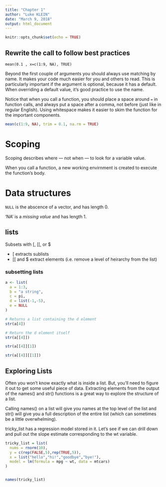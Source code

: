 ```yaml
---
title: "Chapter 1"
author: "Luke KLEIN"
date: "March 9, 2018"
output: html_document
---
```


```r
knitr::opts_chunk$set(echo = TRUE)
```

## Rewrite the call to follow best practices
`mean(0.1 , x=c(1:9, NA), TRUE)`

Beyond the first couple of arguments you should always use matching by name. It makes your code much easier for you and others to read. This is particularly important if the argument is optional, because it has a default. When overriding a default value, it's good practice to use the name.

Notice that when you call a function, you should place a space around `=` in function calls, and always put a space after a comma, not before (just like in regular English). Using whitespace makes it easier to skim the function for the important components.


```r
mean(c(1:9, NA), trim = 0.1, na.rm = TRUE)
```

# Scoping

Scoping describes where — not when — to look for a variable value.

When you call a function, a new working envirnment is created to execute the function's body.

# Data structures

`NULL` is the abscence of a vector, and has length 0.

'NA' is a *missing value* and has length 1.

## lists

Subsets with [,  [[, or $

* [ extracts sublists
* [[ and $ extract elements (i.e. remove a level of heirarchy from the list)

### subsetting lists

```r
a <- list(
  a = 1:3,
  b = "a string",
  c = pi,
  d = list(-1,-5),
  e = NULL
)

# Returns a list containing the d element
str(a[4])

# Return the d element itself
str(a[[4]])

str(a[[4]][1])

str(a[[4]][[1]])
```

## Exploring Lists

Often you won't know exactly what is inside a list. But, you'll need to figure it out to get some useful piece of data. Extracting elements from the output of the names() and str() functions is a great way to explore the structure of a list.

Calling names() on a list will give you names at the top level of the list and str() will give you a full description of the entire list (which can sometimes be a little overwhelming).

tricky_list has a regression model stored in it. Let's see if we can drill down and pull out the slope estimate corresponding to the wt variable.

```r
tricky_list = list(
  nums = rnorm(10),
  y = c(rep(FALSE,5),rep(TRUE,5)),
  x = list("hello","hi!","goodbye","bye!"),
  model = lm(formula = mpg ~ wt, data = mtcars)
)


names(tricky_list)
```
